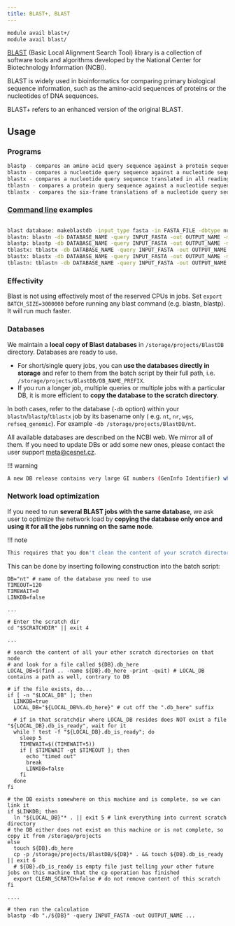 ```yaml
---
title: BLAST+, BLAST
---
```

```bash
module avail blast+/
module avail blast/
```

[BLAST](https://blast.ncbi.nlm.nih.gov/Blast.cgi) (Basic Local Alignment Search Tool) library is a collection of software tools and algorithms developed by the National Center for Biotechnology Information (NCBI).

BLAST is widely used in bioinformatics for comparing primary biological sequence information, such as the amino-acid sequences of proteins or the nucleotides of DNA sequences.

BLAST+  refers to an enhanced version of the original BLAST.

## Usage

### Programs

```bash
blastp - compares an amino acid query sequence against a protein sequence database
blastn - compares a nucleotide query sequence against a nucleotide sequence database
blastx - compares a nucleotide query sequence translated in all reading frames against a protein sequence database
tblastn - compares a protein query sequence against a nucleotide sequence database dynamically translated in all reading frames
tblastx - compares the six-frame translations of a nucleotide query sequence against the six-frame translations of a nucleotide sequence database
```

### [Command line](https://www.ncbi.nlm.nih.gov/books/NBK279675/) examples
```bash

blast database: makeblastdb -input_type fasta -in FASTA_FILE -dbtype nucl -title NAME -out NAME
blastn: blastn -db DATABASE_NAME -query INPUT_FASTA -out OUTPUT_NAME -max_target_seqs 1 -evalue 1e-5 -num_threads 8
blastp: blastp -db DATABASE_NAME -query INPUT_FASTA -out OUTPUT_NAME -max_target_seqs 1 -evalue 1e-5 -num_threads 8
tblastx: tblastx -db DATABASE_NAME -query INPUT_FASTA -out OUTPUT_NAME -max_target_seqs 1 -evalue 1e-5 -num_threads 8
blastx: blastx -db DATABASE_NAME -query INPUT_FASTA -out OUTPUT_NAME -max_target_seqs 1 -evalue 1e-5 -num_threads 8
tblastn: tblastn -db DATABASE_NAME -query INPUT_FASTA -out OUTPUT_NAME -max_target_seqs 1 -evalue 1e-5 -num_threads 8
```

### Effectivity

Blast is not using effectively most of the reserved CPUs in jobs. Set `export BATCH_SIZE=3000000` before running any blast command (e.g. blastn, blastp). It will run much faster.

### Databases

We maintain a **local copy of Blast databases** in `/storage/projects/BlastDB` directory. Databases are ready to use.

- For short/single query jobs, you can **use the databases directly in storage** and refer to them from the batch script by their full path, i.e. `/storage/projects/BlastDB/DB_NAME_PREFIX`.
- If you run a longer job, multiple queries or multiple jobs with a particular DB, it is more efficient to **copy the database to the scratch directory**.

In both cases, refer to the database (`-db` option) within your `blastn`/`blastp`/`tblastx` job by its basename only ( e.g. `nt`, `nr`, `wgs`, `refseq_genomic`). For example `-db /storage/projects/BlastDB/nt`.

All available databases are described on the NCBI web. We mirror all of them. If you need to update DBs or add some new ones, please contact the user support meta@cesnet.cz.

!!! warning
```bash
A new DB release contains very large GI numbers (GenInfo Identifier) which are incompatible with older versions of blast modules. Use the latest version of the blast module to prevent potential incompatibilities. 
```

### Network load optimization

If you need to run **several BLAST jobs with the same database**, we ask user to optimize the network load by **copying the database only once and using it for all the jobs running on the same node**. 

!!! note
```bash
This requires that you don't clean the content of your scratch directory after the first job is finished!
```

This can be done by inserting following construction into the batch script: 

```
DB="nt" # name of the database you need to use
TIMEOUT=120
TIMEWAIT=0
LINKDB=false

...

# Enter the scratch dir
cd "$SCRATCHDIR" || exit 4

...

# search the content of all your other scratch directories on that node
# and look for a file called ${DB}.db_here 
LOCAL_DB=$(find .. -name ${DB}.db_here -print -quit) # LOCAL_DB contains a path as well, contrary to DB

# if the file exists, do...
if [ -n "$LOCAL_DB" ]; then
  LINKDB=true 
  LOCAL_DB="${LOCAL_DB%%.db_here}" # cut off the ".db_here" suffix

  # if in that scratchdir where LOCAL_DB resides does NOT exist a file "${LOCAL_DB}.db_is_ready", wait for it
  while ! test -f "${LOCAL_DB}.db_is_ready"; do
    sleep 5
    TIMEWAIT=$((TIMEWAIT+5))
    if [ $TIMEWAIT -gt $TIMEOUT ]; then
      echo "timed out"
      break
      LINKDB=false
    fi
  done
fi

# the DB exists somewhere on this machine and is complete, so we can link it
if $LINKDB; then
  ln "${LOCAL_DB}"* . || exit 5 # link everything into current scratch directory
# the DB either does not exist on this machine or is not complete, so copy it from /storage/projects
else
  touch ${DB}.db_here
  cp -p /storage/projects/BlastDB/${DB}* . && touch ${DB}.db_is_ready || exit 6 
  # ${DB}.db_is_ready is empty file just telling your other future jobs on this machine that the cp operation has finished                                 
  export CLEAN_SCRATCH=false # do not remove content of this scratch
fi

....

# then run the calculation
blastp -db "./${DB}" -query INPUT_FASTA -out OUTPUT_NAME ...
```
